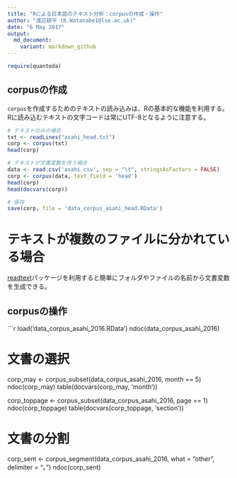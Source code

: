 ```yaml
---
title: "Rによる日本語のテキスト分析：corpusの作成・操作"
author: "渡辺耕平 (K.Watanabe1@lse.ac.uk)"
date: "6 May 2017"
output:
  md_document:
    variant: markdown_github
---
```


```r
require(quanteda)
```

## corpusの作成
`corpus`を作成するためのテキストの読み込みは、Rの基本的な機能を利用する。Rに読み込むテキストの文字コードは常にUTF-8となるように注意する。

```r

# テキストのみの場合
txt <- readLines("asahi_head.txt")
corp <- corpus(txt)
head(corp)

# テキストが文書変数を伴う場合
data <- read.csv('asahi.csv', sep = "\t", stringsAsFactors = FALSE)
corp <- corpus(data, text_field = 'head')
head(corp)
head(docvars(corp))

# 保存
save(corp, file = 'data_corpus_asahi_head.RData')

```
# テキストが複数のファイルに分かれている場合
[readtext](https://github.com/kbenoit/readtext)パッケージを利用すると簡単にフォルダやファイルの名前から文書変数を生成できる。

## corpusの操作
```r

load('data_corpus_asahi_2016.RData')
ndoc(data_corpus_asahi_2016)

# 文書の選択
corp_may <- corpus_subset(data_corpus_asahi_2016, month == 5)
ndoc(corp_may)
table(docvars(corp_may, 'month'))

corp_toppage <- corpus_subset(data_corpus_asahi_2016, page == 1)
ndoc(corp_toppage)
table(docvars(corp_toppage, 'section'))

# 文書の分割
corp_sent <- corpus_segment(data_corpus_asahi_2016, what = "other", delimiter = "。")
ndoc(corp_sent)

